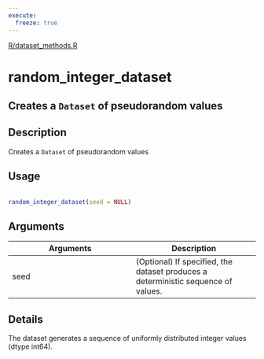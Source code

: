 ```yaml
---
execute:
  freeze: true
---
```


[R/dataset_methods.R](https://github.com/rstudio/tfdatasets//blob/main/R/dataset_methods.R#L1241) 

# random_integer_dataset

## Creates a `Dataset` of pseudorandom values

## Description
 Creates a `Dataset` of pseudorandom values 


## Usage
```r
 
random_integer_dataset(seed = NULL) 
```

## Arguments
|Arguments|Description|
|---|---|
| seed | (Optional) If specified, the dataset produces a deterministic sequence of values. |

## Details
 The dataset generates a sequence of uniformly distributed integer values (dtype int64). 






